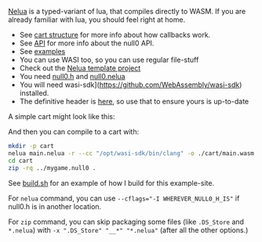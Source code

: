 
<Callout emoji='🌚'>[Nelua](https://nelua.io/) is a typed-variant of lua, that compiles directly to WASM. If you are already familiar with lua, you should feel right at home.</Callout>

- See [cart structure](/null0/cart) for more info about how callbacks work.
- See [API](/null0/api) for more info about the null0 API.
- See [examples](https://github.com/notnullgames/notnullgames/tree/main/examples/nelua)
- You can use WASI too, so you can use regular file-stuff
- Check out the [Nelua template project](https://github.com/notnullgames/cart_nelua)
- You need [null0.h](https://github.com/notnullgames/null0/blob/main/carts/c/null0.h) and [null0.nelua](https://github.com/notnullgames/null0/blob/main/carts/nelua/null0.nelua)
- You will need wasi-sdk](https://github.com/WebAssembly/wasi-sdk) installed.
- The definitive header is [here](https://github.com/notnullgames/null0/blob/main/carts/nelua/null0.nelua), so use that to ensure yours is up-to-date

A simple cart might look like this:

<Example src='nelua/colorbars/main.nelua' />

<Null0Cart src='/carts/nelua-colorbars.null0' />

And then you can compile to a cart with:

```sh
mkdir -p cart
nelua main.nelua -r --cc "/opt/wasi-sdk/bin/clang" -o ./cart/main.wasm
cd cart
zip -rq ../mygame.null0 .
```

See [build.sh](https://github.com/notnullgames/notnullgames/tree/main/examples/build.sh) for an example of how I build for this example-site.

For `nelua` command, you can use `--cflags="-I WHEREVER_NULL0_H_IS"` if null0.h is in another location.

For `zip` command, you can skip packaging some files (like `.DS_Store` and `*.nelua`) with `-x ".DS_Store" "__*" "*.nelua"` (after all the other options.)
